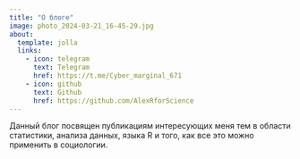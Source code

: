```yaml
---
title: "О блоге"
image: photo_2024-03-21_16-45-29.jpg
about:
  template: jolla
  links:
    - icon: telegram
      text: Telegram
      href: https://t.me/Cyber_marginal_671
    - icon: github
      text: Github
      href: https://github.com/AlexRforScience
---
```


Данный блог посвящен публикациям интересующих меня тем в области статистики, анализа данных, языка R и того, как все это можно применить в социологии.
